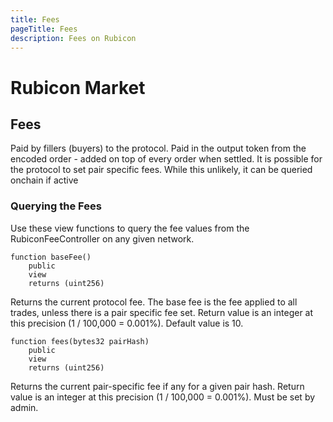 ```yaml
---
title: Fees
pageTitle: Fees
description: Fees on Rubicon
---
```


# Rubicon Market

## Fees


<Callout type="fees" title="Protocol Fee: 0.01%">
  Paid by fillers (buyers) to the protocol. Paid in the output token from the
  encoded order - added on top of every order when settled.
</Callout>

<Callout type="fees" title="Possible Pair Specific Fees">
  It is possible for the protocol to set pair specific fees. While this
  unlikely, it can be queried onchain if active
</Callout>

### Querying the Fees

Use these view functions to query the fee values from the RubiconFeeController on any given network.

```solidity copy
function baseFee()
    public
    view
    returns (uint256)
```

Returns the current protocol fee. The base fee is the fee applied to all trades, unless there is a pair specific fee set. Return value is an integer at this precision (1 / 100,000 = 0.001%). Default value is 10.

```solidity copy
function fees(bytes32 pairHash)
    public
    view
    returns (uint256)
```

Returns the current pair-specific fee if any for a given pair hash. Return value is an integer at this precision (1 / 100,000 = 0.001%). Must be set by admin.
